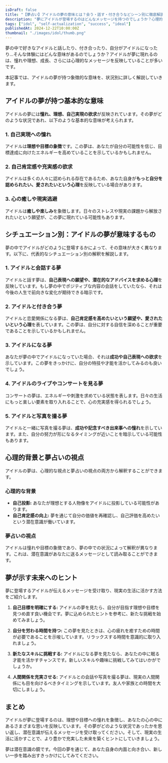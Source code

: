 ```yaml
---
isDraft: false
title: "【夢占い】アイドルの夢の意味とは？会う・話す・付き合うなどシーン別に徹底解説"
description: "夢にアイドルが登場するのはどんなメッセージを持つのでしょうか？心理的背景や状況別の意味を夢占いの視点から解説し、日常生活に役立つヒントをお届けします。"
tags: ["idol", "self-actualization", "success", "ideal"]
publishedAt: 2024-12-22T10:00:00Z
thumbnail: "./images/idol/thumb.png"
---
```


夢の中で好きなアイドルと話したり、付き合ったり、自分がアイドルになったり…そんな体験にはどんな意味があるのでしょうか？アイドルが夢に現れるのは、憧れや理想、成長、さらには心理的なメッセージを反映していることが多いです。

本記事では、アイドルの夢が持つ象徴的な意味を、状況別に詳しく解説していきます。

<TableOfContents />

<AdUnit />

## アイドルの夢が持つ基本的な意味

アイドルの夢には<strong>憧れ、理想、自己実現の欲求</strong>が反映されています。その夢がどのような状況であれ、以下のような基本的な意味が考えられます。

### 1. 自己実現への憧れ

アイドルは**理想や目標の象徴**です。この夢は、あなたが自分の可能性を信じ、目標達成に向けたエネルギーを高めていることを示しているかもしれません。

### 2. 自己肯定感や充実感の欲求

アイドルは多くの人々に認められる存在であるため、あなた自身が**もっと自分を認められたい、愛されたいという心理**を反映している場合があります。

### 3. 心の癒しや現実逃避

アイドルは**癒しや楽しみ**を象徴します。日々のストレスや現実の課題から解放されたいという願望が、この夢に現れている可能性もあります。

<AdUnit />

## シチュエーション別：アイドルの夢が意味するもの

夢の中でアイドルがどのように登場するかによって、その意味が大きく異なります。以下に、代表的なシチュエーション別の解釈を解説します。

### 1. アイドルと会話する夢

アイドルと話す夢は、**自己表現への願望や、潜在的なアドバイスを求める心理**を反映しています。もし夢の中でポジティブな内容の会話をしていたなら、それは今後の人生で前向きな変化が期待できる暗示です。

### 2. アイドルと付き合う夢

アイドルと恋愛関係になる夢は、**自己肯定感を高めたいという願望や、愛されたいという心理**を表しています。この夢は、自分に対する自信を深めることが重要であることを示しているかもしれません。

### 3. アイドルになる夢

あなたが夢の中でアイドルになっていた場合、それは**成功や自己表現への欲求**を示しています。この夢をきっかけに、自分の特技や才能を活かしてみるのも良いでしょう。

### 4. アイドルのライブやコンサートを見る夢

コンサートの夢は、エネルギーや刺激を求めている状態を表します。日々の生活にもっと楽しい要素を取り入れることで、心の充実感を得られるでしょう。

### 5. アイドルと写真を撮る夢

アイドルと一緒に写真を撮る夢は、**成功や記念すべき出来事への憧れ**を示しています。また、自分の努力が形になるタイミングが近いことを暗示している可能性もあります。

<AdUnit />

## 心理的背景と夢占いの視点

アイドルの夢は、心理的な視点と夢占いの視点の両方から解釈することができます。

### 心理的な背景

- <strong>自己投影:</strong> あなたが理想とする人物像をアイドルに投影している可能性があります。
- <strong>自己肯定感の向上:</strong> 夢を通じて自分の価値を再確認し、自己評価を高めたいという潜在意識が働いています。

### 夢占いの視点

アイドルは憧れや目標の象徴であり、夢の中での状況によって解釈が異なります。これは、潜在意識があなたに送るメッセージとして読み取ることができます。

<AdUnit />

## 夢が示す未来へのヒント

夢に登場するアイドルが伝えるメッセージを受け取り、現実の生活に活かす方法をご紹介します。

1. <strong>自己目標を明確にする:</strong>
   アイドルの夢を見たら、自分が目指す理想や目標を見つめ直す良い機会です。夢に込められたヒントを参考に、新たな挑戦を始めてみましょう。

2. <strong>自分を労わる時間を持つ:</strong>
   この夢を見たときは、心の疲れを癒すための時間が必要であることを示唆しています。リラックスする時間を意識的に取り入れましょう。

3. <strong>新たなスキルに挑戦する:</strong>
   アイドルになる夢を見たなら、あなたの中に眠る才能を活かすチャンスです。新しいスキルや趣味に挑戦してみてはいかがでしょうか。

4. <strong>人間関係を充実させる:</strong>
   アイドルとの会話や写真を撮る夢は、現実の人間関係にも目を向けるべきタイミングを示しています。友人や家族との時間を大切にしましょう。

<AdUnit />

## まとめ

アイドルが夢に登場するのは、理想や目標への憧れを象徴し、あなたの心の中にあるさまざまな思いを反映しています。その夢がどのような状況であったかを思い返し、潜在意識が伝えるメッセージを受け取ってください。そして、現実の生活に活かすことで、より豊かで充実した未来を築くヒントにしていきましょう。

夢は潜在意識の鏡です。今回の夢を通じて、あなた自身の内面と向き合い、新しい一歩を踏み出すきっかけにしてみてください。
